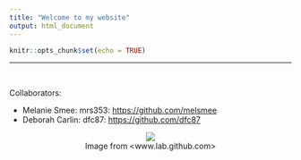 ```yaml
---
title: "Welcome to my website"
output: html_document
---
```


```r
knitr::opts_chunk$set(echo = TRUE)
```


___
<br>

Collaborators:

- Melanie Smee: mrs353: <https://github.com/melsmee>
- Deborah Carlin: dfc87: <https://github.com/dfc87>


<center>![](https://avatars3.githubusercontent.com/u/2036237?v=4)</center>
<center>Image from <www.lab.github.com></center>

